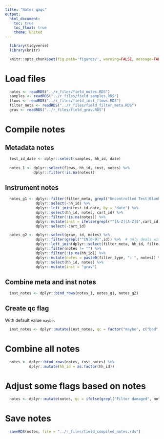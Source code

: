 ```yaml
---
title: "Notes qaqc"
output:
  html_document:
    toc: true
    toc_float: true
    theme: united
---
```


```r
  library(tidyverse)
  library(knitr)
```

```r
  knitr::opts_chunk$set(fig.path='figures/', warning=FALSE, message=FALSE, cache=FALSE)
```

# Load files

```r
  notes <- readRDS("../r_files/field_notes.RDS")
  samples <- readRDS("../r_files/field_samples.RDS")
  flows <- readRDS("../r_files/field_inst_flows.RDS")
  filter_meta <- readRDS("../r_files/field_filter_meta.RDS")
  grav <- readRDS("../r_files/field_grav.RDS")
```

# Compile notes

## Metadata notes

```r
  test_id_date <- dplyr::select(samples, hh_id, date)
  
  notes_1 <- dplyr::select(flows, hh_id, inst, notes) %>%
             dplyr::filter(!is.na(notes))
```

## Instrument notes

```r
  notes_g1 <- dplyr::filter(filter_meta, grepl("Uncontrolled Test|Blank", filter_type)) %>%
              dplyr::select(-hh_id) %>%
              dplyr::left_join(test_id_date, by = "date") %>%
              dplyr::select(hh_id, notes, cart_id) %>%
              dplyr::filter(!is.na(notes)) %>%
              dplyr::mutate(inst = ifelse(grepl("^[A-Z][A-Z]$",cart_id), "grav:ecoc", "ecoc")) %>%
              dplyr::select(-cart_id)

  notes_g2 <- dplyr::select(grav, id, notes) %>%
              dplyr::filter(grepl("^IN[0-9]",id)) %>%  # only deals with emissions tests
              dplyr::left_join(dplyr::select(filter_meta, hh_id, filter_type, teflon_id), by = c("id" = "teflon_id")) %>%
              dplyr::filter(notes != "") %>%
              dplyr::filter(!is.na(hh_id)) %>%
              dplyr::mutate(notes = paste0(filter_type, ": ", notes)) %>%
              dplyr::select(hh_id, notes) %>%
              dplyr::mutate(inst = "grav")
```

## Combine meta and inst notes

```r
  inst_notes <- dplyr::bind_rows(notes_1, notes_g1, notes_g2)
```

## Create qc flag

With default value `maybe`.

```r
  inst_notes <- dplyr::mutate(inst_notes, qc = factor("maybe", c("bad", "maybe", "ok")))
```

# Combine all notes

```r
  notes <- dplyr::bind_rows(notes, inst_notes) %>%
           dplyr::mutate(hh_id = as.factor(hh_id))
```

# Adjust some flags based on notes

```r
  notes <- dplyr::mutate(notes, qc = ifelse(grepl("Filter damaged", notes), "bad", as.character(qc)))
```

# Save notes

```r
  saveRDS(notes, file = "../r_files/field_compiled_notes.rds")
```
